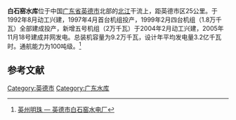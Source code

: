 {{Infobox Reservoir | 
|name                     = 白石窑水库
|nickname                 = 
|image                    = 
|image_caption            = 
|map                      = 
|map_caption              = 
|code                     = 
|class                    = 
|location_of_reservoir    = [[广东省|广东省]][[英德市|英德市]]
|location_of_dam          = 
|inflow                   = [[北江|北江]]
|outflow                  = 
|catchment_area           = 
|reservoir_area           = 
|mean_depth               = 
|maximum_depth            = 
|flood_level              = 
|normal_water_level       = 
|dead_water_level         = 
|water_quality            = 
|island                   = 
|maximum_storage_capacity = 
|normal_storage_capacity  = 
|dead_storage_capacity    = 
|type_of_dam              = 
|elevation_of_dam         = 
|height_of_dam            = 
|length_of_dam            = 
|width_of_dam             = 
|installed_capacity       = 9.2万千瓦
|start                    = 1992年8月
|complete                 = 1999年2月
|cost                     = 
|emigrate                 = 
|latd              = 24
|latm              = 18
|lats              = 36
|latNS             = N
|longd             = 113
|longm             = 25
|longs             = 47
|longEW            = E
|website           = [http://yingde.gdsq.cn/ydbsy.html 英德市白石窑水电厂]
|footnotes         = 
}}
'''白石窑水库'''位于中国[[广东省|广东省]][[英德市|英德市]]北部的[[北江|北江]]干流上，距英德市区25公里。于1992年8月动工兴建，1997年4月首台机组投产，1999年2月四台机组（1.8万千瓦）全部建成投产，新增五号机组（2万千瓦）于2004年2月动工兴建，2005年11月18号建成并网发电。总装机容量为9.2万千瓦，设计年平均发电量3.2亿千瓦时。通航能力为100吨级。<ref>[http://yingde.gdsq.cn/buildsite/townroot/ydbsy/politics/ResPolitics_Content.jsp?infoid=0000007543 英州明珠 — 英德市白石窑水电厂]{{dead link|date=2018年3月 |bot=InternetArchiveBot |fix-attempted=yes }}</ref>

==参考文献==
<div class="references-small">
<references></references>
</div>
{{Reservoirs of Guangdong}}
[[Category:英德市|Category:英德市]]
[[Category:广东水库|Category:广东水库]]